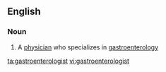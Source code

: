 ==English==

===Noun===
{{en-noun}}

# A [[physician]] who specializes in [[gastroenterology]]

[[ta:gastroenterologist]]
[[vi:gastroenterologist]]